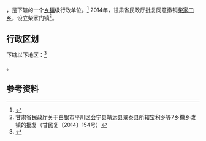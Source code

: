 {{中国乡级行政区|62/04/22/211/000}}

'''{{PAGENAMEBASE}}'''，是{{PRC admin/fullname|62/04/22/211/000|3}}下辖的一个[[乡镇|乡镇]]级行政单位。<ref>{{PRC admin/ref sgc|{{PRC admin/parent|62/04/22/211/000}}}}</ref> 2014年，甘肃省民政厅批复同意撤销[[柴家门乡|柴家门乡]]，设立柴家门镇<ref>甘肃省民政厅关于白银市平川区会宁县靖远县景泰县所辖宝积乡等7乡撤乡改镇的批复（甘民复〔2014〕154号）</ref>。

== 行政区划 ==

{{PAGENAMEBASE}}下辖以下地区：<ref>{{PRC admin/ref sgc|62/04/22/211/000}}</ref>

{{PRC admin/children|62/04/22/211/000}}。

== 参考资料 ==

{{reflist}}

{{行政区划小作品}}
{{PRC admin/navcat|62/04/22/211/000}}